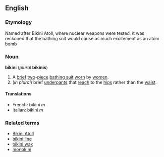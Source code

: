 ==English==
===Etymology===
Named after Bikini Atoll, where nuclear weapons were tested; it was reckoned that the bathing suit would cause as much excitement as an atom bomb

===Noun===
{{wikipedia}}
'''bikini'''  (''plural'' '''bikinis''')

#A [[brief]] [[two]]-[[piece]] [[bathing suit]] [[worn]] by [[women]].
#(''in plural'') brief [[underpants]] that [[reach]] to the [[hip]]s rather than the [[waist]].

====Translations====
*French: bikini ''m''
*Italian: bikini ''m''

===Related terms===
*[[Bikini Atoll]]
*[[bikini line]]
*[[bikini wax]]
*[[monokini]]